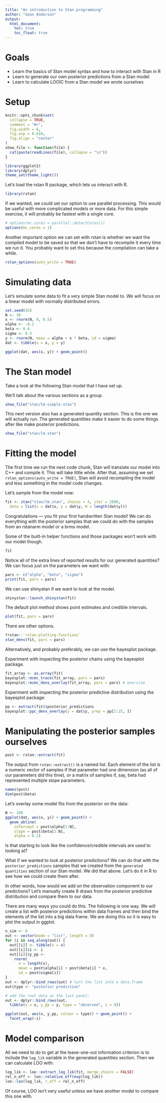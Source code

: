 ```yaml
---
title: "An introduction to Stan programming"
author: "Sean Anderson"
output:
  html_document:
    toc: true
    toc_float: true
---
```


# Goals 

- Learn the basics of Stan model syntax and how to interact with Stan in R
- Learn to generate our own posterior predictions from a Stan model 
- Learn to calculate LOOIC from a Stan model we wrote ourselves

# Setup 

```r
knitr::opts_chunk$set(
  collapse = TRUE,
  comment = "#>",
  fig.width = 6,
  fig.asp = 0.618,
  fig.align = "center"
)
show_file <- function(file) {
  cat(paste(readLines(file), collapse = "\n"))
}
```

```r
library(ggplot2)
library(dplyr)
theme_set(theme_light())
```

Let's load the rstan R package, which lets us interact with R.

```r
library(rstan)
```

If we wanted, we could set our option to use parallel processing. This would be useful with more complicated models or more data. For this simple exercise, it will probably be fastest with a single core. 

```r
# options(mc.cores = parallel::detectCores())
options(mc.cores = 1)
```

Another important option we can set with rstan is whether we want the compiled model to be saved so that we don't have to recompile it every time we run it. You probably want to set this because the compilation can take a while. 

```r
rstan_options(auto_write = TRUE)
```

# Simulating data

Let's simulate some data to fit a very simple Stan model to. We will focus on a linear model with normally distributed errors.

```r
set.seed(42)
N <- 30
x <- rnorm(N, 0, 0.5)
alpha <- -0.2
beta <- 0.4
sigma <- 0.3
y <- rnorm(N, mean = alpha + x * beta, sd = sigma)
dat <- tibble(x = x, y = y)
```

```r
ggplot(dat, aes(x, y)) + geom_point()
```

# The Stan model 

Take a look at the following Stan model that I have set up. 

We'll talk about the various sections as a group. 

```r
show_file("stan/lm-simple.stan")
```

This next version also has a generated quantity section. This is the one we will actually run. The generated quantities make it easier to do some things after like make posterior predictions. 

```r
show_file("stan/lm.stan")
```

# Fitting the model

The first time we run the next code chunk, Stan will translate our model into C++ and compile it. This will take little while. After that, assuming we set `rstan_options(auto_write = TRUE)`, Stan will avoid recompiling the model and less something in the model code changes.

Let's sample from the model now:

```r
fit <- stan("stan/lm.stan", chains = 4, iter = 2000,
  data = list(x = dat$x, y = dat$y, N = length(dat$y)))
```

Congratulations --- you fit your first handwritten Stan model! We can do everything with the posterior samples that we could do with the samples from an rstanarm model or a brms model.

Some of the built-in helper functions and those packages won't work with our model though.

```r
fit
```

Notice all of the extra lines of reported results for our generated quantities? We can focus just on the parameters we want with:

```r
pars <- c("alpha", "beta", "sigma")
print(fit, pars = pars)
```

We can use shinystan if we want to look at the model. 

```r
shinystan::launch_shinystan(fit)
```

The default plot method shows point estimates and credible intervals.

```r
plot(fit, pars = pars)
```

There are other options. 

```r
?rstan::`rstan-plotting-functions`
stan_dens(fit, pars = pars)
```

Alternatively, and probably preferably, we can use the bayesplot package. 

Experiment with inspecting the posterior chains using the bayesplot package.

```r
fit_array <- as.array(fit)
bayesplot::mcmc_trace(fit_array, pars = pars) 
bayesplot::mcmc_dens_overlay(fit_array, pars = pars) # exercise
```

Experiment with inspecting the posterior predictive distribution using the bayesplot package:

```r
pp <- extract(fit)$posterior_predictions
bayesplot::ppc_dens_overlay(y = dat$y, yrep = pp[1:25, ])
```

# Manipulating the posterior samples ourselves

```r
post <- rstan::extract(fit)
```

The output from `rstan::extract()` is a named list. Each element of the list is a numeric vector of samples if that parameter had one dimension (as all of our parameters did this time), or a matrix of samples if, say, beta had represented multiple slope parameters. 

```r
names(post)
dim(post$beta)
```

Let's overlay some model fits from the posterior on the data:

```r
N <- 100
ggplot(dat, aes(x, y)) + geom_point() +
  geom_abline(
    intercept = post$alpha[1:N], 
    slope = post$beta[1:N], 
    alpha = 0.2)
```

Is that starting to look like the confidence/credible intervals are used to looking at?

What if we wanted to look at posterior predictions? We can do that with the `posterior_predictions` samples that we created from the `generated quantities` section of our Stan model. We did that above. Let's do it in R to see how we could create them after.

In other words, how would we add on the observation component to our predictions? Let's manually create 8 draws from the posterior predictive distribution and compare them to our data. 

There are many ways you could do this. The following is one way. We will create a list with posterior predictions within data frames and then bind the elements of the list into a big data frame. We are doing this so it is easy to plot the output in ggplot.

```r
n_sim <- 8
out <- vector(mode = "list", length = 8)
for (i in seq_along(out)) {
  out[[i]] <- tibble(x = x)
  out[[i]]$i <- i
  out[[i]]$y_pp <- 
    rnorm(
      n = length(x), 
      mean = post$alpha[i] + post$beta[i] * x, 
      sd = post$sigma[i])
}
out <- dplyr::bind_rows(out) # turn the list into a data.frame
out$type <- "posterior prediction"

# add the real data as the last panel:
out <- dplyr::bind_rows(out, 
  tibble(x = x, y_pp = y, type = "observed", i = 9))

ggplot(out, aes(x, y_pp, colour = type)) + geom_point() + 
  facet_wrap(~i)
```

# Model comparison 

All we need to do to get at the leave-one-out information criterion is to include the `log_lik` variable in the generated quantities section. Then we can calculate LOO with:

```r
log_lik <- loo::extract_log_lik(fit, merge_chains = FALSE)
rel_n_eff <- loo::relative_eff(exp(log_lik))
loo::loo(log_lik, r_eff = rel_n_eff)
```

Of course, LOO isn't very useful unless we have another model to compare this one with. 

